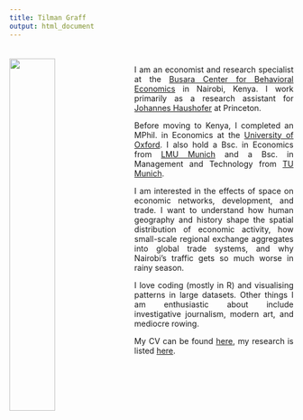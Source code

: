 ```yaml
---
title: Tilman Graff
output: html_document
---
```


<link rel="stylesheet" href="styles.css" type="text/css">
<link rel="google-site-verification" href="google45c8d6f9c602375a.html" type="html" />
<meta name="google-site-verification" content="5HXOknnq4tGjiIzBgMVfGOH2RGjRswNKyrVcQm4JOZ0" />
<img src="images/tilman.jpg" style="width:40%; margin-right: 20px; margin-top: 20px" align="left">
<style>
body {
text-align: justify}
</style>
<br>

I am an economist and research specialist at the [Busara Center for Behavioral Economics](https://www.busaracenter.org) in Nairobi, Kenya. I work primarily as a research assistant for [Johannes Haushofer](http://www.princeton.edu/haushofer/) at Princeton.

Before moving to Kenya, I completed an MPhil. in Economics at the [University of Oxford](https://www.economics.ox.ac.uk). I also hold a Bsc. in Economics from [LMU Munich](https://www.en.econ.uni-muenchen.de/index.html) and a Bsc. in Management and Technology from [TU Munich](https://www.wi.tum.de). 

I am interested in the effects of space on economic networks, development, and trade. I want to understand how human geography and history shape the spatial distribution of economic activity, how small-scale regional exchange aggregates into global trade systems, and why Nairobi's traffic gets so much worse in rainy season.

I love coding (mostly in R) and visualising patterns in large datasets. Other things I am enthusiastic about include investigative journalism, modern art, and mediocre rowing.

My CV can be found [here](files/CV Graff.pdf), my research is listed [here](research.html).



